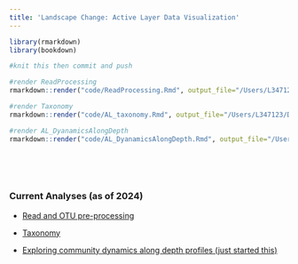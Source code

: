 ```yaml
---
title: 'Landscape Change: Active Layer Data Visualization'
---
```


```r
library(rmarkdown)
library(bookdown)

#knit this then commit and push

#render ReadProcessing
rmarkdown::render("code/ReadProcessing.Rmd", output_file="/Users/L347123/Desktop/activelayer/docs/github_ReadProcessing")

#render Taxonomy
rmarkdown::render("code/AL_taxonomy.Rmd", output_file="/Users/L347123/Desktop/activelayer/docs/github_taxonomy")

#render AL_DyanamicsAlongDepth
rmarkdown::render("code/AL_DyanamicsAlongDepth.Rmd", output_file="/Users/L347123/Desktop/activelayer/docs/github_AL_DynamicsAlongDepth")

```

\

\

### Current Analyses (as of 2024) {.unnumbered}

-   <a href="github_ReadProcessing.html" target="_blank">Read and OTU pre-processing</a>

-   <a href="github_taxonomy.html" target="_blank">Taxonomy</a>

-   <a href="github_AL_DynamicsAlongDepth.html" target="_blank">Exploring community dynamics along depth profiles (just started this)</a>


\
\
\
\
\
\
\
\
\

